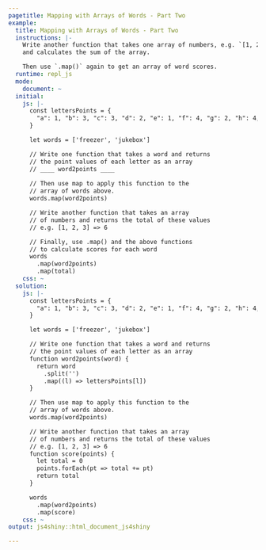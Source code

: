 ```yaml
---
pagetitle: Mapping with Arrays of Words - Part Two
example:
  title: Mapping with Arrays of Words - Part Two
  instructions: |-
    Write another function that takes one array of numbers, e.g. `[1, 2, , 3]`,
    and calculates the sum of the array.

    Then use `.map()` again to get an array of word scores.
  runtime: repl_js
  mode:
    document: ~
  initial:
    js: |-
      const lettersPoints = {
        "a": 1, "b": 3, "c": 3, "d": 2, "e": 1, "f": 4, "g": 2, "h": 4, "i": 1, "j": 8, "k": 5, "l": 1, "m": 3, "n": 1, "o": 1, "p": 3, "q": 10, "r": 1, "s": 1, "t": 1, "u": 1, "v": 4, "w": 4, "x": 8, "y": 4, "z": 10, " ": 0
      }

      let words = ['freezer', 'jukebox']

      // Write one function that takes a word and returns
      // the point values of each letter as an array
      // ____ word2points ____
      
      // Then use map to apply this function to the
      // array of words above.
      words.map(word2points)

      // Write another function that takes an array
      // of numbers and returns the total of these values
      // e.g. [1, 2, 3] => 6

      // Finally, use .map() and the above functions
      // to calculate scores for each word
      words
        .map(word2points)
        .map(total)
    css: ~
  solution:
    js: |-
      const lettersPoints = {
        "a": 1, "b": 3, "c": 3, "d": 2, "e": 1, "f": 4, "g": 2, "h": 4, "i": 1, "j": 8, "k": 5, "l": 1, "m": 3, "n": 1, "o": 1, "p": 3, "q": 10, "r": 1, "s": 1, "t": 1, "u": 1, "v": 4, "w": 4, "x": 8, "y": 4, "z": 10, " ": 0
      }

      let words = ['freezer', 'jukebox']

      // Write one function that takes a word and returns
      // the point values of each letter as an array
      function word2points(word) {
        return word
          .split('')
          .map((l) => lettersPoints[l])
      }

      // Then use map to apply this function to the
      // array of words above.
      words.map(word2points)

      // Write another function that takes an array
      // of numbers and returns the total of these values
      // e.g. [1, 2, 3] => 6
      function score(points) {
        let total = 0
        points.forEach(pt => total += pt)
        return total
      }

      words
        .map(word2points)
        .map(score)
    css: ~
output: js4shiny::html_document_js4shiny

---
```

